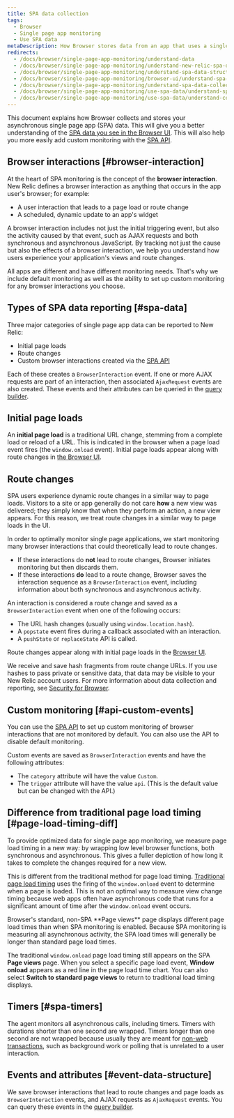 ```yaml
---
title: SPA data collection
tags:
  - Browser
  - Single page app monitoring
  - Use SPA data
metaDescription: How Browser stores data from an app that uses a single-page app (SPA) architecture.
redirects:
  - /docs/browser/single-page-app-monitoring/understand-data
  - /docs/browser/single-page-app-monitoring/understand-new-relic-spa-data
  - /docs/browser/single-page-app-monitoring/understand-spa-data-structure
  - /docs/browser/single-page-app-monitoring/browser-ui/understand-spa-data-collection
  - /docs/browser/single-page-app-monitoring/understand-spa-data-collection
  - /docs/browser/single-page-app-monitoring/use-spa-data/understand-spa-data-collection
  - /docs/browser/single-page-app-monitoring/use-spa-data/understand-collection-asynchronous-spa-data
---
```


This document explains how Browser collects and stores your asynchronous single page app (SPA) data. This will give you a better understanding of the [SPA data you see in the Browser UI](/docs/browser/single-page-app-monitoring/browser-ui/view-spa-data-new-relic-browser). This will also help you more easily add custom monitoring with the [SPA API](/docs/browser/single-page-app-monitoring/use-spa-data/use-spa-api).

## Browser interactions [#browser-interaction]

At the heart of SPA monitoring is the concept of the **browser interaction**. New Relic defines a browser interaction as anything that occurs in the app user's browser; for example:

* A user interaction that leads to a page load or route change
* A scheduled, dynamic update to an app's widget

A browser interaction includes not just the initial triggering event, but also the activity caused by that event, such as AJAX requests and both synchronous and asynchronous JavaScript. By tracking not just the cause but also the effects of a browser interaction, we help you understand how users experience your application's views and route changes.

All apps are different and have different monitoring needs. That's why we include default monitoring as well as the ability to set up custom monitoring for any browser interactions you choose.

## Types of SPA data reporting [#spa-data]

Three major categories of single page app data can be reported to New Relic:

* Initial page loads
* Route changes
* Custom browser interactions created via the [SPA API](/docs/browser/single-page-app-monitoring/spa-api/spa-api)

Each of these creates a `BrowserInteraction` event. If one or more AJAX requests are part of an interaction, then associated `AjaxRequest` events are also created. These events and their attributes can be queried in the [query builder](/docs/query-your-data/explore-query-data/query-builder/use-advanced-nrql-mode-specify-data).

## Initial page loads

An **initial page load** is a traditional URL change, stemming from a complete load or reload of a URL. This is indicated in the browser when a page load event fires (the `window.onload` event). Initial page loads appear along with route changes in [the Browser UI](/docs/browser/single-page-app-monitoring/browser-ui/view-spa-data-new-relic-browser).

## Route changes

SPA users experience dynamic route changes in a similar way to page loads. Visitors to a site or app generally do not care **how** a new view was delivered; they simply know that when they perform an action, a new view appears. For this reason, we treat route changes in a similar way to page loads in the UI.

In order to optimally monitor single page applications, we start monitoring many browser interactions that could theoretically lead to route changes.

* If these interactions do **not** lead to route changes, Browser initiates monitoring but then discards them.
* If these interactions **do** lead to a route change, Browser saves the interaction sequence as a `BrowserInteraction` event, including information about both synchronous and asynchronous activity.

An interaction is considered a route change and saved as a `BrowserInteraction` event when one of the following occurs:

* The URL hash changes (usually using `window.location.hash`).
* A `popstate` event fires during a callback associated with an interaction.
* A `pushState` or `replaceState` API is called.

Route changes appear along with initial page loads in the [Browser UI](/docs/browser/single-page-app-monitoring/browser-ui/view-spa-data-new-relic-browser).

We receive and save hash fragments from route change URLs. If you use hashes to pass private or sensitive data, that data may be visible to your New Relic account users. For more information about data collection and reporting, see [Security for Browser](/docs/browser/new-relic-browser/performance-quality/security-new-relic-browser).

## Custom monitoring [#api-custom-events]

You can use the [SPA API](/docs/browser/new-relic-browser/browser-agent-spa-api) to set up custom monitoring of browser interactions that are not monitored by default. You can also use the API to disable default monitoring.

Custom events are saved as `BrowserInteraction` events and have the following attributes:

* The `category` attribute will have the value `Custom`.
* The `trigger` attribute will have the value `api`. (This is the default value but can be changed with the API.)

## Difference from traditional page load timing [#page-load-timing-diff]

To provide optimized data for single page app monitoring, we measure page load timing in a new way: by wrapping low level browser functions, both synchronous and asynchronous. This gives a fuller depiction of how long it takes to complete the changes required for a new view.

This is different from the traditional method for page load timing. [Traditional page load timing](/docs/browser/new-relic-browser/page-load-timing-resources/page-load-timing-process) uses the firing of the `window.onload` event to determine when a page is loaded. This is not an optimal way to measure view change timing because web apps often have asynchronous code that runs for a significant amount of time after the `window.onload` event occurs.

<Callout variant="tip">
  Browser's standard, non-SPA **Page views** page displays different page load times than when SPA monitoring is enabled. Because SPA monitoring is measuring all asynchronous activity, the SPA load times will generally be longer than standard page load times.
</Callout>

The traditional `window.onload` page load timing still appears on the SPA **Page views** page. When you select a specific page load event, **Window onload** appears as a red line in the page load time chart. You can also select **Switch to standard page views** to return to traditional load timing displays.

## Timers [#spa-timers]

The agent monitors all asynchronous calls, including timers. Timers with durations shorter than one second are wrapped. Timers longer than one second are not wrapped because usually they are meant for [non-web transactions](/docs/apm/transactions/intro-transactions/monitor-background-processes-other-non-web-transactions), such as background work or polling that is unrelated to a user interaction.

## Events and attributes [#event-data-structure]

We save browser interactions that lead to route changes and page loads as `BrowserInteraction` events, and AJAX requests as `AjaxRequest` events. You can query these events in the [query builder](/docs/query-your-data/explore-query-data/query-builder/use-advanced-nrql-mode-specify-data).

